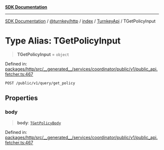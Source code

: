 [**SDK Documentation**](../../../../../../README.mdx)

***

[SDK Documentation](../../../../../../packages.mdx) / [@turnkey/http](../../../../README.mdx) / [index](../../../README.mdx) / [TurnkeyApi](../README.mdx) / TGetPolicyInput

# Type Alias: TGetPolicyInput

> **TGetPolicyInput** = `object`

Defined in: [packages/http/src/\_\_generated\_\_/services/coordinator/public/v1/public\_api.fetcher.ts:467](https://github.com/tkhq/sdk/blob/3a88af7d1d927c6022706911d6af0f92f1440e00/packages/http/src/__generated__/services/coordinator/public/v1/public_api.fetcher.ts#L467)

`POST /public/v1/query/get_policy`

## Properties

### body

> **body**: [`TGetPolicyBody`](TGetPolicyBody.mdx)

Defined in: [packages/http/src/\_\_generated\_\_/services/coordinator/public/v1/public\_api.fetcher.ts:467](https://github.com/tkhq/sdk/blob/3a88af7d1d927c6022706911d6af0f92f1440e00/packages/http/src/__generated__/services/coordinator/public/v1/public_api.fetcher.ts#L467)
